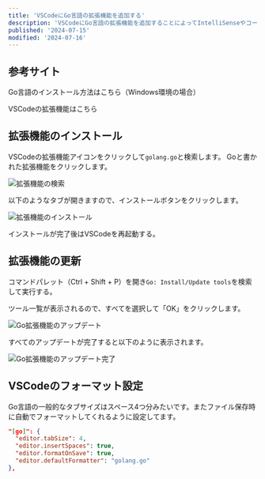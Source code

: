```yaml
---
title: 'VSCodeにGo言語の拡張機能を追加する'
description: 'VSCodeにGo言語の拡張機能を追加することによってIntelliSenseやコードナビゲーション、デバッグ機能が使えます。'
published: '2024-07-15'
modified: '2024-07-16'
---
```


## 参考サイト

Go言語のインストール方法はこちら（Windows環境の場合）
<LinkCard url="https://blog.daichi2mori.com/posts/20240714-windows-golang-install" />

VSCodeの拡張機能はこちら
<LinkCard url="https://learn.microsoft.com/ja-jp/azure/developer/go/configure-visual-studio-code" />


## 拡張機能のインストール

VSCodeの拡張機能アイコンをクリックして`golang.go`と検索します。
Goと書かれた拡張機能をクリックします。

![拡張機能の検索](/static/search-golang-extensions.avif)

以下のようなタブが開きますので、インストールボタンをクリックします。

![拡張機能のインストール](/static/golang-extensions-install.avif)

インストールが完了後はVSCodeを再起動する。


## 拡張機能の更新

コマンドパレット（Ctrl + Shift + P）を開き`Go: Install/Update tools`を検索して実行する。

ツール一覧が表示されるので、すべてを選択して「OK」をクリックします。

![Go拡張機能のアップデート](/static/golang-extension-update.avif)

すべてのアップデートが完了すると以下のように表示されます。

![Go拡張機能のアップデート完了](/static/golang-extensions-update-completed.avif)


## VSCodeのフォーマット設定

Go言語の一般的なタブサイズはスペース4つ分みたいです。またファイル保存時に自動でフォーマットしてくれるように設定してます。

```json
"[go]": {
  "editor.tabSize": 4,
  "editor.insertSpaces": true,
  "editor.formatOnSave": true,
  "editor.defaultFormatter": "golang.go"
},
```
